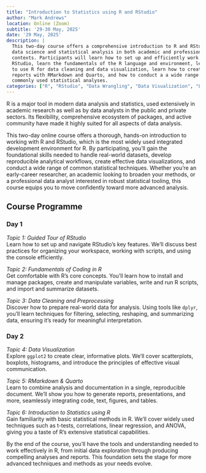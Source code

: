 ```yaml
---
title: "Introduction to Statistics using R and RStudio"
author: "Mark Andrews"
location: Online (Zoom)
subtitle: '29-30 May, 2025'
date: '29 May, 2025'
description: |
  This two-day course offers a comprehensive introduction to R and RStudio for
  data science and statistical analysis in both academic and professional
  contexts. Participants will learn how to set up and efficiently work with
  RStudio, learn the fundamentals of the R language and environment, learn how
  to use R for data cleaning and data visualization, learn how to create reproducible
  reports with RMarkdown and Quarto, and how to conduct a a wide range of
  commonly used statistical analyses.
categories: ["R", "RStudio", "Data Wrangling", "Data Visualization", "Linear Regression", "ANOVA"]
---
```


R is a major tool in modern data analysis and statistics, used extensively in academic research as well as by data analysts in the public and private sectors. 
Its flexibility, comprehensive ecosystem of packages, and active community have made it highly suited for all aspects of data analysis.

This two-day online course offers a thorough, hands-on introduction to working with R and RStudio, which is the most widely used integrated development environment for R. 
By participating, you’ll gain the foundational skills needed to handle real-world datasets, develop reproducible analytical workflows, create effective data visualizations, and conduct a wide range of common statistical techniques. 
Whether you’re an early-career researcher, an academic looking to broaden your methods, or a professional data analyst interested in robust statistical tooling, this course equips you to move confidently toward more advanced analysis.


## Course Programme

### Day 1

*Topic 1: Guided Tour of RStudio*  
Learn how to set up and navigate RStudio’s key features. We’ll discuss best practices for organizing your workspace, working with scripts, and using the console efficiently.

*Topic 2: Fundamentals of Coding in R*  
Get comfortable with R’s core concepts. You’ll learn how to install and manage packages, create and manipulate variables, write and run R scripts, and import and summarize datasets.

*Topic 3: Data Cleaning and Preprocessing*  
Discover how to prepare real-world data for analysis. Using tools like `dplyr`, you’ll learn techniques for filtering, selecting, reshaping, and summarizing data, ensuring it’s ready for meaningful interpretation.

### Day 2

*Topic 4: Data Visualization*  
Explore `ggplot2` to create clear, informative plots. We’ll cover scatterplots, boxplots, histograms, and introduce the principles of effective visual communication.

*Topic 5: RMarkdown & Quarto*  
Learn to combine analysis and documentation in a single, reproducible document. We’ll show you how to generate reports, presentations, and more, seamlessly integrating code, text, figures, and tables.

*Topic 6: Introduction to Statistics using R*  
Gain familiarity with basic statistical methods in R. We’ll cover widely used techniques such as t-tests, correlations, linear regression, and ANOVA, giving you a taste of R’s extensive statistical capabilities.


By the end of the course, you’ll have the tools and understanding needed to work effectively in R, from initial data exploration through producing compelling analyses and reports. This foundation sets the stage for more advanced techniques and methods as your needs evolve.
